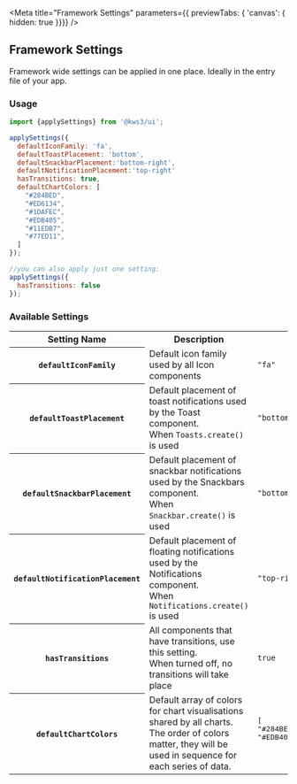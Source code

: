 

<Version />

<Meta
  title="Framework Settings"
  parameters={{ previewTabs: { 'canvas': { hidden: true }}}}
/>

## Framework Settings
Framework wide settings can be applied in one place.
Ideally in the entry file of your app.

### Usage
```js
import {applySettings} from '@kws3/ui';

applySettings({
  defaultIconFamily: 'fa',
  defaultToastPlacement: 'bottom',
  defaultSnackbarPlacement:'bottom-right',
  defaultNotificationPlacement:'top-right'
  hasTransitions: true,
  defaultChartColors: [
    "#284BED",
    "#ED6134",
    "#1DAFEC",
    "#EDB405",
    "#11EDB7",
    "#77ED11",
  ]
});

//you can also apply just one setting:
applySettings({
  hasTransitions: false
});
```

### Available Settings
<table class="table is-fullwidth">
  <tbody>
    <tr>
      <th>Setting Name</th>
      <th>Description</th>
      <th>Default Value</th>
    </tr>
    <tr>
      <th><code>defaultIconFamily</code></th>
      <td>Default icon family used by all Icon components</td>
      <td><code>"fa"</code></td>
    </tr>
    <tr>
      <th><code>defaultToastPlacement</code></th>
      <td>Default placement of toast notifications used by the Toast component.<br/>
      When <code>Toasts.create()</code> is used</td>
      <td><code>"bottom"</code></td>
    </tr>
    <tr>
      <th><code>defaultSnackbarPlacement</code></th>
      <td>Default placement of snackbar notifications used by the Snackbars component.<br/>
      When <code>Snackbar.create()</code> is used</td>
      <td><code>"bottom-right"</code></td>
    </tr>
    <tr>
      <th><code>defaultNotificationPlacement</code></th>
      <td>Default placement of floating notifications used by the Notifications component.<br/>
      When <code>Notifications.create()</code> is used</td>
      <td><code>"top-right"</code></td>
    </tr>
    <tr>
      <th><code>hasTransitions</code></th>
      <td>All components that have transitions, use this setting.<br/>
      When turned off, no transitions will take place</td>
      <td><code>true</code></td>
    </tr>
    <tr>
      <th><code>defaultChartColors</code></th>
      <td>Default array of colors for chart visualisations shared by all charts.<br/>The order of colors matter, they will be used in sequence for each series of data.</td>
      <td><pre>[
"#284BED", "#ED6134", "#1DAFEC",
"#EDB405", "#11EDB7", "#77ED11",
          ]</pre>
      </td>
    </tr>
  </tbody>
</table>